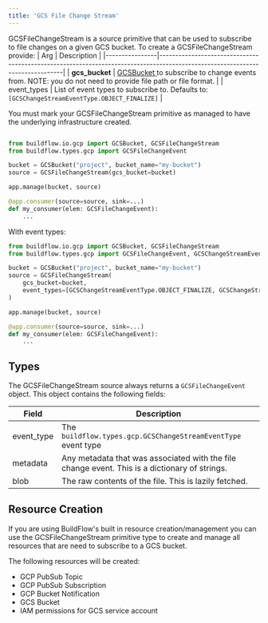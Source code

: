 ```yaml
---
title: 'GCS File Change Stream'
---
```



GCSFileChangeStream is a source primitive that can be used to subscribe to file changes on a given GCS bucket. To create a GCSFileChangeStream provide:
| Arg            | Description                                                                                                                  |
|----------------|------------------------------------------------------------------------------------------------------------------------------|
| **gcs_bucket** | [ GCSBucket ]( /buildflow/primitives/gcp/gcs )  to subscribe to change events from. NOTE: you do not need to provide file path or file format. |
| event_types    | List of event types to subscribe to. Defaults to:  ` [GCSChangeStreamEventType.OBJECT_FINALIZE] `                            |


<Tip>
    You must mark your GCSFileChangeStream primitive as managed to have the underlying infrastructure created.
</Tip>

```python

from buildflow.io.gcp import GCSBucket, GCSFileChangeStream
from buildflow.types.gcp import GCSFileChangeEvent

bucket = GCSBucket("project", bucket_name="my-bucket")
source = GCSFileChangeStream(gcs_bucket=bucket)

app.manage(bucket, source)

@app.consumer(source=source, sink=...)
def my_consumer(elem: GCSFileChangeEvent):
    ...
```

With event types:

```python
from buildflow.io.gcp import GCSBucket, GCSFileChangeStream
from buildflow.types.gcp import GCSFileChangeEvent, GCSChangeStreamEventType

bucket = GCSBucket("project", bucket_name="my-bucket")
source = GCSFileChangeStream(
    gcs_bucket=bucket,
    event_types=[GCSChangeStreamEventType.OBJECT_FINALIZE, GCSChangeStreamEventType.OBJECT_DELETE],
)

app.manage(bucket, source)

@app.consumer(source=source, sink=...)
def my_consumer(elem: GCSFileChangeEvent):
    ...
```

## Types

The GCSFileChangeStream source always returns a `GCSFileChangeEvent` object. This object contains the following fields:

| Field      | Description                                                                                   |
|------------|-----------------------------------------------------------------------------------------------|
| event_type | The `buildflow.types.gcp.GCSChangeStreamEventType` event type                                  |
| metadata   | Any metadata that was associated with the file change event. This is a dictionary of strings. |
| blob       | The raw contents of the file. This is lazily fetched.                                         |


## Resource Creation

If you are using BuildFlow's built in resource creation/management you can use the GCSFileChangeStream primitive type to create and manage all resources that are need to subscribe to a GCS bucket.

The following resources will be created:
- GCP PubSub Topic
- GCP PubSub Subscription
- GCP Bucket Notification
- GCS Bucket
- IAM permissions for GCS service account
